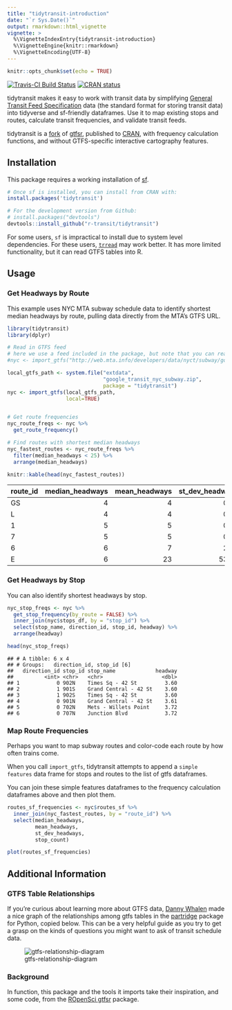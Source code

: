 ```yaml
---
title: "tidytransit-introduction"
date: "`r Sys.Date()`"
output: rmarkdown::html_vignette
vignette: >
  %\VignetteIndexEntry{tidytransit-introduction}
  %\VignetteEngine{knitr::rmarkdown}
  %\VignetteEncoding{UTF-8}
---
```


```r
knitr::opts_chunk$set(echo = TRUE)
```
[
![Travis-CI Build
Status](https://travis-ci.com/r-transit/tidytransit.svg?branch=master)](https://travis-ci.com/r-transit/tidytransit)
[![CRAN
status](https://www.r-pkg.org/badges/version/tidytransit?)](https://cran.r-project.org/package=tidytransit)

tidytransit makes it easy to work with transit data by simplifying [General Transit Feed Specification](http://gtfs.org/) data (the standard format for storing transit data) into tidyverse and sf-friendly dataframes. Use it to map existing stops and routes, calculate transit frequencies, and validate transit feeds.

tidytransit is a [fork](https://en.wikipedia.org/wiki/Fork_(software_development)) of [gtfsr](https://github.com/ropensci/gtfsr), published to [CRAN](https://cran.r-project.org/), with frequency calculation functions, and without GTFS-specific interactive cartography features. 

## Installation

This package requires a working installation of [sf](https://github.com/r-spatial/sf#installing). 

```r
# Once sf is installed, you can install from CRAN with: 
install.packages('tidytransit')

# For the development version from Github:
# install.packages("devtools")
devtools::install_github("r-transit/tidytransit")
```

For some users, `sf` is impractical to install due to system level dependencies. For these users, [`trread`](https://github.com/r-transit/trread) may work better. It has more limited functionality, but it can read GTFS tables into R. 

## Usage

### Get Headways by Route

This example uses NYC MTA subway schedule data to identify shortest median headways by route, pulling data directly from the MTA's GTFS URL.

```r
library(tidytransit)
library(dplyr)

# Read in GTFS feed
# here we use a feed included in the package, but note that you can read directly from the New York City Metropolitan Transit Authority using the following URL:
#nyc <- import_gtfs("http://web.mta.info/developers/data/nyct/subway/google_transit.zip")

local_gtfs_path <- system.file("extdata", 
                               "google_transit_nyc_subway.zip", 
                               package = "tidytransit")
nyc <- import_gtfs(local_gtfs_path, 
                   local=TRUE)


# Get route frequencies
nyc_route_freqs <- nyc %>% 
  get_route_frequency()

# Find routes with shortest median headways
nyc_fastest_routes <- nyc_route_freqs %>% 
  filter(median_headways < 25) %>% 
  arrange(median_headways)

knitr::kable(head(nyc_fastest_routes))
```

| route\_id | median\_headways | mean\_headways | st\_dev\_headways | stop\_count |
| :-------- | ---------------: | -------------: | ----------------: | ----------: |
| GS        |                4 |              4 |              0.01 |           4 |
| L         |                4 |              4 |              0.13 |          48 |
| 1         |                5 |              5 |              0.14 |          76 |
| 7         |                5 |              5 |              0.29 |          44 |
| 6         |                6 |              7 |              2.84 |          76 |
| E         |                6 |             23 |             53.01 |          48 |


### Get Headways by Stop

You can also identify shortest headways by stop.

```r
nyc_stop_freqs <- nyc %>% 
  get_stop_frequency(by_route = FALSE) %>%
  inner_join(nyc$stops_df, by = "stop_id") %>%
  select(stop_name, direction_id, stop_id, headway) %>%
  arrange(headway)

head(nyc_stop_freqs)
```

    ## # A tibble: 6 x 4
    ## # Groups:   direction_id, stop_id [6]
    ##   direction_id stop_id stop_name             headway
    ##          <int> <chr>   <chr>                   <dbl>
    ## 1            0 902N    Times Sq - 42 St         3.60
    ## 2            1 901S    Grand Central - 42 St    3.60
    ## 3            1 902S    Times Sq - 42 St         3.60
    ## 4            0 901N    Grand Central - 42 St    3.61
    ## 5            0 702N    Mets - Willets Point     3.72
    ## 6            0 707N    Junction Blvd            3.72


### Map Route Frequencies

Perhaps you want to map subway routes and color-code each route by how often trains come. 

When you call `import_gtfs`, tidytransit attempts to append a `simple features` data frame for stops and routes to the list of gtfs dataframes. 

You can join these simple features dataframes to the frequency calculation dataframes above and then plot them.

```r
routes_sf_frequencies <- nyc$routes_sf %>% 
  inner_join(nyc_fastest_routes, by = "route_id") %>% 
  select(median_headways, 
         mean_headways, 
         st_dev_headways, 
         stop_count)

plot(routes_sf_frequencies)
```

## Additional Information

### GTFS Table Relationships

If you're curious about learning more about GTFS data, [Danny Whalen](https://github.com/invisiblefunnel) made a nice graph of
the relationships among gtfs tables in the
[partridge](https://github.com/remix/partridge) package for Python,
copied below. This can be a very helpful guide as you try to get a grasp
on the kinds of questions you might want to ask of transit schedule
data.

![gtfs-relationship-diagram](figures/dependency-graph.png)

### Background

In function, this package and the tools it imports take their inspiration, and some code, from the [ROpenSci gtfsr](https://github.com/ropensci/gtfsr) package.
